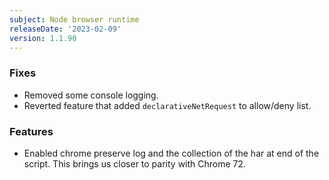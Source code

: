 ```yaml
---
subject: Node browser runtime
releaseDate: '2023-02-09'
version: 1.1.90
---
```


### Fixes

* Removed some console logging.
* Reverted feature that added `declarativeNetRequest` to allow/deny list.

### Features

* Enabled chrome preserve log and the collection of the har at end of the script. This brings us closer to parity with Chrome 72.
